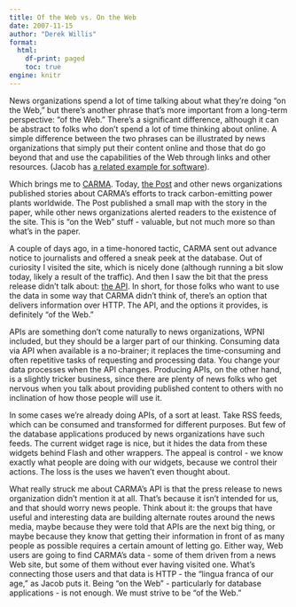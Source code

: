 ```yaml
---
title: Of the Web vs. On the Web
date: 2007-11-15
author: "Derek Willis"
format:
  html:
    df-print: paged
    toc: true
engine: knitr
---
```


News organizations spend a lot of time talking about what they're doing "on the Web," but there's another phrase that's more important from a long-term perspective: "of the Web." There's a significant difference, although it can be abstract to folks who don't spend a lot of time thinking about online. A simple difference between the two phrases can be illustrated by news organizations that simply put their content online and those that do go beyond that and use the capabilities of the Web through links and other resources. (Jacob has [a related example for software](https://jacobian.org/writing/of-the-web/)).

Which brings me to [CARMA](http://carma.org/). Today, [the Post](http://www.washingtonpost.com/wp-dyn/content/article/2007/11/14/AR2007111402010.html) and other news organizations published stories about CARMA's efforts to track carbon-emitting power plants worldwide. The Post published a small map with the story in the paper, while other news organizations alerted readers to the existence of the site. This is "on the Web" stuff - valuable, but not much more so than what's in the paper.

A couple of days ago, in a time-honored tactic, CARMA sent out advance notice to journalists and offered a sneak peek at the database. Out of curiosity I visited the site, which is nicely done (although running a bit slow today, likely a result of the traffic). And then I saw the bit that the press release didn't talk about: [the API](http://carma.org/api/). In short, for those folks who want to use the data in some way that CARMA didn't think of, there's an option that delivers information over HTTP. The API, and the options it provides, is definitely "of the Web."

APIs are something don't come naturally to news organizations, WPNI included, but they should be a larger part of our thinking. Consuming data via API when available is a no-brainer; it replaces the time-consuming and often repetitive tasks of requesting and processing data. You change your data processes when the API changes. Producing APIs, on the other hand, is a slightly tricker business, since there are plenty of news folks who get nervous when you talk about providing published content to others with no inclination of how those people will use it.

In some cases we're already doing APIs, of a sort at least. Take RSS feeds, which can be consumed and transformed for different purposes. But few of the database applications produced by news organizations have such feeds. The current widget rage is nice, but it hides the data from these widgets behind Flash and other wrappers. The appeal is control - we know exactly what people are doing with our widgets, because we control their actions. The loss is the uses we haven't even thought about.

What really struck me about CARMA's API is that the press release to news organization didn't mention it at all. That's because it isn't intended for us, and that should worry news people. Think about it: the groups that have useful and interesting data are building alternate routes around the news media, maybe because they were told that APIs are the next big thing, or maybe because they know that getting their information in front of as many people as possible requires a certain amount of letting go. Either way, Web users are going to find CARMA's data - some of them driven from a news Web site, but some of them without ever having visited one. What's connecting those users and that data is HTTP - the "lingua franca of our age," as Jacob puts it. Being "on the Web" - particularly for database applications - is not enough. We must strive to be "of the Web."

